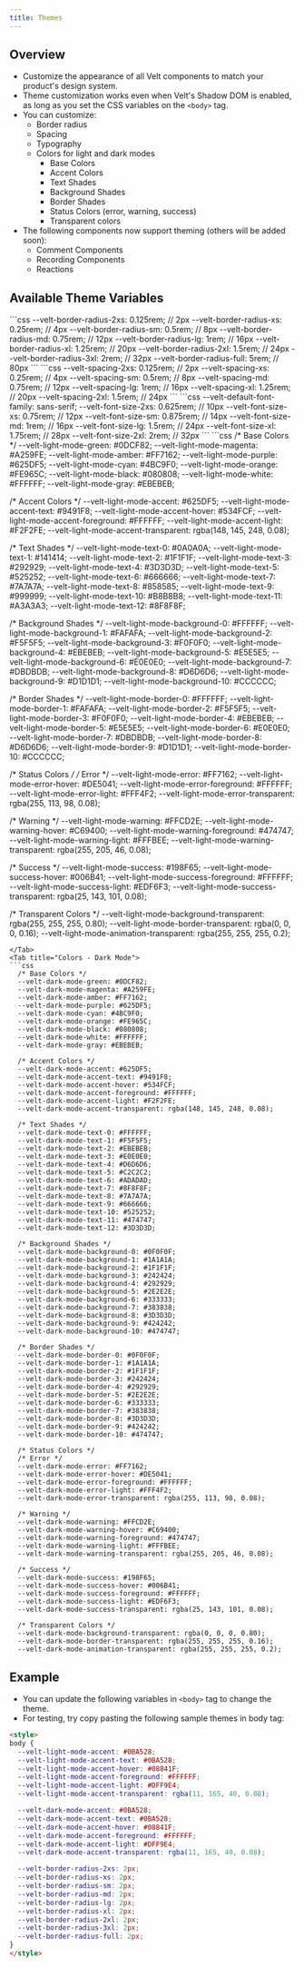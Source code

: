 ```yaml
---
title: Themes
---
```


## Overview
- Customize the appearance of all Velt components to match your product's design system.
- Theme customization works even when Velt's Shadow DOM is enabled, as long as you set the CSS variables on the `<body>` tag.
- You can customize:
  - Border radius
  - Spacing
  - Typography
  - Colors for light and dark modes
    - Base Colors
    - Accent Colors
    - Text Shades
    - Background Shades
    - Border Shades
    - Status Colors (error, warning, success)
    - Transparent colors
- The following components now support theming (others will be added soon):
  - Comment Components 
  - Recording Components
  - Reactions

## Available Theme Variables

<Tabs>
<Tab title="Border Radius">
```css
--velt-border-radius-2xs: 0.125rem; // 2px
--velt-border-radius-xs: 0.25rem; // 4px
--velt-border-radius-sm: 0.5rem; // 8px
--velt-border-radius-md: 0.75rem; // 12px
--velt-border-radius-lg: 1rem; // 16px
--velt-border-radius-xl: 1.25rem; // 20px
--velt-border-radius-2xl: 1.5rem; // 24px
--velt-border-radius-3xl: 2rem; // 32px
--velt-border-radius-full: 5rem; // 80px
```
</Tab>
<Tab title="Spacing">
```css
  --velt-spacing-2xs: 0.125rem; // 2px
  --velt-spacing-xs: 0.25rem; // 4px
  --velt-spacing-sm: 0.5rem; // 8px
  --velt-spacing-md: 0.75rem; // 12px
  --velt-spacing-lg: 1rem; // 16px
  --velt-spacing-xl: 1.25rem; // 20px
  --velt-spacing-2xl: 1.5rem; // 24px
```
</Tab>
<Tab title="Typography">
```css
  --velt-default-font-family: sans-serif;
  --velt-font-size-2xs: 0.625rem; // 10px
  --velt-font-size-xs: 0.75rem; // 12px
  --velt-font-size-sm: 0.875rem; // 14px
  --velt-font-size-md: 1rem; // 16px
  --velt-font-size-lg: 1.5rem; // 24px
  --velt-font-size-xl: 1.75rem; // 28px
  --velt-font-size-2xl: 2rem; // 32px
```
</Tab>
<Tab title="Colors - Light Mode">
```css
  /* Base Colors */
  --velt-light-mode-green: #0DCF82;
  --velt-light-mode-magenta: #A259FE;
  --velt-light-mode-amber: #FF7162;
  --velt-light-mode-purple: #625DF5;
  --velt-light-mode-cyan: #4BC9F0;
  --velt-light-mode-orange: #FE965C;
  --velt-light-mode-black: #080808;
  --velt-light-mode-white: #FFFFFF;
  --velt-light-mode-gray: #EBEBEB;

  /* Accent Colors */
  --velt-light-mode-accent: #625DF5;
  --velt-light-mode-accent-text: #9491F8;
  --velt-light-mode-accent-hover: #534FCF;
  --velt-light-mode-accent-foreground: #FFFFFF;
  --velt-light-mode-accent-light: #F2F2FE;
  --velt-light-mode-accent-transparent: rgba(148, 145, 248, 0.08);

  /* Text Shades */
  --velt-light-mode-text-0: #0A0A0A;
  --velt-light-mode-text-1: #141414;
  --velt-light-mode-text-2: #1F1F1F;
  --velt-light-mode-text-3: #292929;
  --velt-light-mode-text-4: #3D3D3D;
  --velt-light-mode-text-5: #525252;
  --velt-light-mode-text-6: #666666;
  --velt-light-mode-text-7: #7A7A7A;
  --velt-light-mode-text-8: #858585;
  --velt-light-mode-text-9: #999999;
  --velt-light-mode-text-10: #B8B8B8;
  --velt-light-mode-text-11: #A3A3A3;
  --velt-light-mode-text-12: #8F8F8F;

  /* Background Shades */
  --velt-light-mode-background-0: #FFFFFF;
  --velt-light-mode-background-1: #FAFAFA;
  --velt-light-mode-background-2: #F5F5F5;
  --velt-light-mode-background-3: #F0F0F0;
  --velt-light-mode-background-4: #EBEBEB;
  --velt-light-mode-background-5: #E5E5E5;
  --velt-light-mode-background-6: #E0E0E0;
  --velt-light-mode-background-7: #DBDBDB;
  --velt-light-mode-background-8: #D6D6D6;
  --velt-light-mode-background-9: #D1D1D1;
  --velt-light-mode-background-10: #CCCCCC;

  /* Border Shades */
  --velt-light-mode-border-0: #FFFFFF;
  --velt-light-mode-border-1: #FAFAFA;
  --velt-light-mode-border-2: #F5F5F5;
  --velt-light-mode-border-3: #F0F0F0;
  --velt-light-mode-border-4: #EBEBEB;
  --velt-light-mode-border-5: #E5E5E5;
  --velt-light-mode-border-6: #E0E0E0;
  --velt-light-mode-border-7: #DBDBDB;
  --velt-light-mode-border-8: #D6D6D6;
  --velt-light-mode-border-9: #D1D1D1;
  --velt-light-mode-border-10: #CCCCCC;

  /* Status Colors */
  /* Error */
  --velt-light-mode-error: #FF7162;
  --velt-light-mode-error-hover: #DE5041;
  --velt-light-mode-error-foreground: #FFFFFF;
  --velt-light-mode-error-light: #FFF4F2;
  --velt-light-mode-error-transparent: rgba(255, 113, 98, 0.08);

  /* Warning */
  --velt-light-mode-warning: #FFCD2E;
  --velt-light-mode-warning-hover: #C69400;
  --velt-light-mode-warning-foreground: #474747;
  --velt-light-mode-warning-light: #FFFBEE;
  --velt-light-mode-warning-transparent: rgba(255, 205, 46, 0.08);

  /* Success */
  --velt-light-mode-success: #198F65;
  --velt-light-mode-success-hover: #006B41;
  --velt-light-mode-success-foreground: #FFFFFF;
  --velt-light-mode-success-light: #EDF6F3;
  --velt-light-mode-success-transparent: rgba(25, 143, 101, 0.08);

  /* Transparent Colors */
  --velt-light-mode-background-transparent: rgba(255, 255, 255, 0.80);
  --velt-light-mode-border-transparent: rgba(0, 0, 0, 0.16);
  --velt-light-mode-animation-transparent: rgba(255, 255, 255, 0.2);
```
</Tab>
<Tab title="Colors - Dark Mode">
```css
  /* Base Colors */
  --velt-dark-mode-green: #0DCF82;
  --velt-dark-mode-magenta: #A259FE;
  --velt-dark-mode-amber: #FF7162;
  --velt-dark-mode-purple: #625DF5;
  --velt-dark-mode-cyan: #4BC9F0;
  --velt-dark-mode-orange: #FE965C;
  --velt-dark-mode-black: #080808;
  --velt-dark-mode-white: #FFFFFF;
  --velt-dark-mode-gray: #EBEBEB;

  /* Accent Colors */
  --velt-dark-mode-accent: #625DF5;
  --velt-dark-mode-accent-text: #9491F8;
  --velt-dark-mode-accent-hover: #534FCF;
  --velt-dark-mode-accent-foreground: #FFFFFF;
  --velt-dark-mode-accent-light: #F2F2FE;
  --velt-dark-mode-accent-transparent: rgba(148, 145, 248, 0.08);

  /* Text Shades */
  --velt-dark-mode-text-0: #FFFFFF;
  --velt-dark-mode-text-1: #F5F5F5;
  --velt-dark-mode-text-2: #EBEBEB;
  --velt-dark-mode-text-3: #E0E0E0;
  --velt-dark-mode-text-4: #D6D6D6;
  --velt-dark-mode-text-5: #C2C2C2;
  --velt-dark-mode-text-6: #ADADAD;
  --velt-dark-mode-text-7: #8F8F8F;
  --velt-dark-mode-text-8: #7A7A7A;
  --velt-dark-mode-text-9: #666666;
  --velt-dark-mode-text-10: #525252;
  --velt-dark-mode-text-11: #474747;
  --velt-dark-mode-text-12: #3D3D3D;

  /* Background Shades */
  --velt-dark-mode-background-0: #0F0F0F;
  --velt-dark-mode-background-1: #1A1A1A;
  --velt-dark-mode-background-2: #1F1F1F;
  --velt-dark-mode-background-3: #242424;
  --velt-dark-mode-background-4: #292929;
  --velt-dark-mode-background-5: #2E2E2E;
  --velt-dark-mode-background-6: #333333;
  --velt-dark-mode-background-7: #383838;
  --velt-dark-mode-background-8: #3D3D3D;
  --velt-dark-mode-background-9: #424242;
  --velt-dark-mode-background-10: #474747;

  /* Border Shades */
  --velt-dark-mode-border-0: #0F0F0F;
  --velt-dark-mode-border-1: #1A1A1A;
  --velt-dark-mode-border-2: #1F1F1F;
  --velt-dark-mode-border-3: #242424;
  --velt-dark-mode-border-4: #292929;
  --velt-dark-mode-border-5: #2E2E2E;
  --velt-dark-mode-border-6: #333333;
  --velt-dark-mode-border-7: #383838;
  --velt-dark-mode-border-8: #3D3D3D;
  --velt-dark-mode-border-9: #424242;
  --velt-dark-mode-border-10: #474747;

  /* Status Colors */
  /* Error */
  --velt-dark-mode-error: #FF7162;
  --velt-dark-mode-error-hover: #DE5041;
  --velt-dark-mode-error-foreground: #FFFFFF;
  --velt-dark-mode-error-light: #FFF4F2;
  --velt-dark-mode-error-transparent: rgba(255, 113, 98, 0.08);

  /* Warning */
  --velt-dark-mode-warning: #FFCD2E;
  --velt-dark-mode-warning-hover: #C69400;
  --velt-dark-mode-warning-foreground: #474747;
  --velt-dark-mode-warning-light: #FFFBEE;
  --velt-dark-mode-warning-transparent: rgba(255, 205, 46, 0.08);

  /* Success */
  --velt-dark-mode-success: #198F65;
  --velt-dark-mode-success-hover: #006B41;
  --velt-dark-mode-success-foreground: #FFFFFF;
  --velt-dark-mode-success-light: #EDF6F3;
  --velt-dark-mode-success-transparent: rgba(25, 143, 101, 0.08);

  /* Transparent Colors */
  --velt-dark-mode-background-transparent: rgba(0, 0, 0, 0.80);
  --velt-dark-mode-border-transparent: rgba(255, 255, 255, 0.16);
  --velt-dark-mode-animation-transparent: rgba(255, 255, 255, 0.2);
```
</Tab>

</Tabs>


## Example
  - You can update the following variables in `<body>` tag to change the theme.
  - For testing, try copy pasting the following sample themes in body tag:
  ```html
  <style>
  body {
    --velt-light-mode-accent: #0BA528;
    --velt-light-mode-accent-text: #0BA528;
    --velt-light-mode-accent-hover: #08841F;
    --velt-light-mode-accent-foreground: #FFFFFF;
    --velt-light-mode-accent-light: #DFF9E4;
    --velt-light-mode-accent-transparent: rgba(11, 165, 40, 0.08);

    --velt-dark-mode-accent: #0BA528;
    --velt-dark-mode-accent-text: #0BA528;
    --velt-dark-mode-accent-hover: #08841F;
    --velt-dark-mode-accent-foreground: #FFFFFF;
    --velt-dark-mode-accent-light: #DFF9E4;
    --velt-dark-mode-accent-transparent: rgba(11, 165, 40, 0.08);

    --velt-border-radius-2xs: 2px;
    --velt-border-radius-xs: 2px;
    --velt-border-radius-sm: 2px;
    --velt-border-radius-md: 2px;
    --velt-border-radius-lg: 2px;
    --velt-border-radius-xl: 2px;
    --velt-border-radius-2xl: 2px;
    --velt-border-radius-3xl: 2px;
    --velt-border-radius-full: 2px;
  }
  </style>
  ```